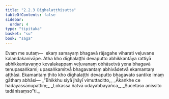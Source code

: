 ```yaml
---
title: "2.2.3 Dīghalaṭṭhisutta"
tableOfContents: false
sidebar:
  order: 4
type: "tipitaka"
basket: "su"
book: "saga"
---
```



<DynamicBreadcrumb />

<Division number="94" book="saga">

<Paragraph number="436" book="saga">
Evaṃ me sutaṃ—  ekaṃ samayaṃ bhagavā rājagahe viharati veḷuvane kalandakanivāpe. Atha kho dīghalaṭṭhi devaputto abhikkantāya rattiyā abhikkantavaṇṇo kevalakappaṃ veḷuvanaṃ obhāsetvā yena bhagavā tenupasaṅkami; upasaṅkamitvā bhagavantaṃ abhivādetvā ekamantaṃ aṭṭhāsi. Ekamantaṃ ṭhito kho dīghalaṭṭhi devaputto bhagavato santike imaṃ gāthaṃ abhāsi—
</Paragraph>

<Paragraph number="437" type="verses" book="saga">
_“Bhikkhu siyā jhāyī vimuttacitto,_  
_Ākaṅkhe ce hadayassānupattiṃ;_  
_Lokassa ñatvā udayabbayañca,_  
_Sucetaso anissito tadānisaṃso”ti._
</Paragraph>
</Division>